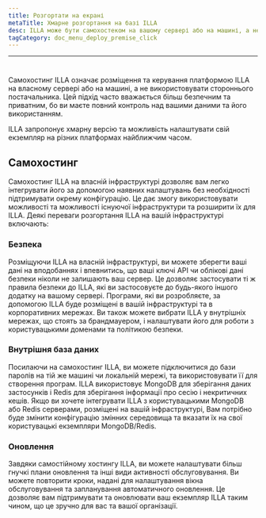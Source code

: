 ```yaml
---
title: Розгортати на екрані
metaTitle: Хмарне розгортання на базі ILLA
desc: ILLA може бути самохостеком на вашому сервері або на машині, а не використовувати стороннього постачальника
tagCategory: doc_menu_deploy_premise_click
---
```


* * *

# <Heading hidden>Розгортати на екрані</Heading>

Самохостинг ILLA означає розміщення та керування платформою ILLA на власному сервері або на машині, а не використовувати стороннього постачальника. Цей підхід часто вважається більш безпечним та приватним, бо ви маєте повний контроль над вашими даними та його використанням.

ILLA запропонує хмарну версію та можливість налаштувати свій екземпляр на різних платформах найближчим часом.

## Самохостинг

Самохостинг ILLA на власній інфраструктурі дозволяє вам легко інтегрувати його за допомогою наявних налаштувань без необхідності підтримувати окрему конфігурацію. Це дає змогу використовувати можливості та можливості існуючої інфраструктури та розширити їх для ILLA. Деякі переваги розгортання ILLA на вашій інфраструктурі включають:

### Безпека

Розміщуючи ILLA на власній інфраструктурі, ви можете зберегти ваші дані на вподобаннях і впевнитись, що ваші ключі API чи облікові дані безпеки ніколи не залишають ваш сервер. Це дозволяє застосувати ті ж правила безпеки до ILLA, які ви застосовуєте до будь-якого іншого додатку на вашому сервері. Програми, які ви розробляєте, за допомогою ILLA буде розміщені в вашій інфраструктурі та в корпоративних мережах. Ви також можете вибрати ILLA у внутрішніх мережах, що стоять за брандмауером, і налаштувати його для роботи з користувацькими доменами та політикою безпеки.

### Внутрішня база даних

Посилаючи на самохостинг ILLA, ви можете підключитися до бази паролів на тій же машині чи локальній мережі, та використовувати її для створення програм. ILLA використовує MongoDB для зберігання даних застосунків і Redis для зберігання інформації про сесію і некритичних кешів. Якщо ви хочете інтегрувати ILLA з користувацькими MongoDB або Redis серверами, розміщені на вашій інфраструктурі, Вам потрібно буде змінити конфігурацію змінних середовища та вказати їх на свої користувацькі екземпляри MongoDB/Redis.

### Оновлення

Завдяки самостійному хостингу ILLA, ви можете налаштувати більш гнучкі плани оновлення та інші види активності обслуговування. Ви можете повторити кроки, надані для налаштування вікна обслуговування та запланування автоматичного оновлення. Це дозволяє вам підтримувати та оновлювати ваш екземпляр ILLA таким чином, що це зручно для вас та вашої організації.
